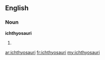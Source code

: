 ==English==

===Noun===
'''ichthyosauri'''

# {{plural of|[[ichthyosaur]]}}

[[ar:ichthyosauri]]
[[fr:ichthyosauri]]
[[my:ichthyosauri]]